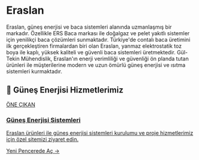 # Eraslan

Eraslan, güneş enerjisi ve baca sistemleri alanında uzmanlaşmış bir markadır. Özellikle ERS Baca markası ile doğalgaz ve pelet yakıtlı sistemler için yenilikçi baca çözümleri sunmaktadır. Türkiye'de contalı baca üretimini ilk gerçekleştiren firmalardan biri olan Eraslan, yanmaz elektrostatik toz boya ile kaplı, yüksek kaliteli ve güvenli baca sistemleri üretmektedir. Gül-Tekin Mühendislik, Eraslan'ın enerji verimliliği ve güvenliği ön planda tutan ürünleri ile müşterilerine modern ve uzun ömürlü güneş enerjisi ve ısıtma sistemleri kurmaktadır.

## 🌟 Güneş Enerjisi Hizmetlerimiz

<a href="https://gunes-enerjisi.gul-tekinmuhendislik.com" target="_blank" rel="noopener noreferrer" class="link-card featured">
  <div class="link-card-content">
    <span class="badge">ÖNE ÇIKAN</span>
    <h3>Güneş Enerjisi Sistemleri</h3>
    <p>Eraslan ürünleri ile güneş enerjisi sistemleri kurulumu ve proje hizmetlerimiz için özel sitemizi ziyaret edin.</p>
    <span class="link-card-cta">Yeni Pencerede Aç →</span>
  </div>
</a>